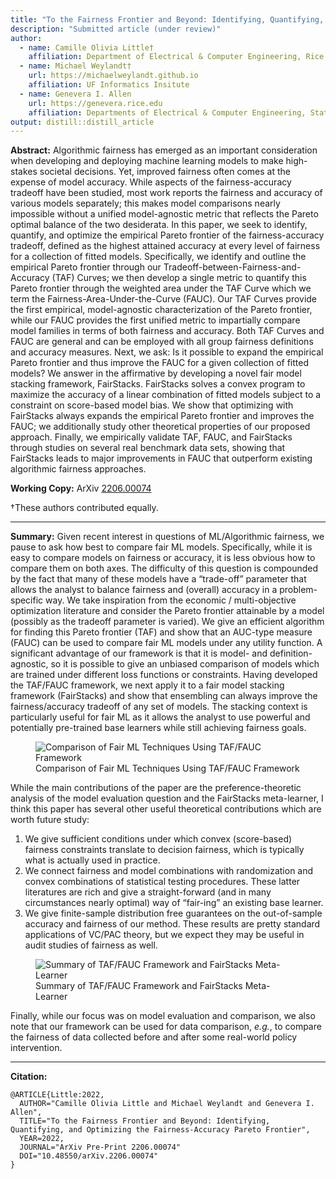 ```yaml
---
title: "To the Fairness Frontier and Beyond: Identifying, Quantifying, and Optimizing the Fairness-Accuracy Pareto Frontier"
description: "Submitted article (under review)"
author:
  - name: Camille Olivia Little†
    affiliation: Department of Electrical & Computer Engineering, Rice University
  - name: Michael Weylandt†
    url: https://michaelweylandt.github.io
    affiliation: UF Informatics Insitute
  - name: Genevera I. Allen
    url: https://genevera.rice.edu
    affiliation: Departments of Electrical & Computer Engineering, Statistics, and Computer Science, Rice University
output: distill::distill_article
---
```


**Abstract:** Algorithmic fairness has emerged as an important consideration when developing and deploying machine learning models to make high-stakes societal decisions. Yet, improved fairness often comes at the expense of model accuracy. While aspects of the fairness-accuracy tradeoff have been studied, most work reports the fairness and accuracy of various models separately; this makes model comparisons nearly impossible without a unified model-agnostic metric that reflects the Pareto optimal balance of the two desiderata. In this paper, we seek to identify, quantify, and optimize the empirical Pareto frontier of the fairness-accuracy tradeoff, defined as the highest attained accuracy at every level of fairness for a collection of fitted models. Specifically, we identify and outline the empirical Pareto frontier through our Tradeoff-between-Fairness-and-Accuracy (TAF) Curves; we then develop a single metric to quantify this Pareto frontier through the weighted area under the TAF Curve which we term the Fairness-Area-Under-the-Curve (FAUC). Our TAF Curves provide the first empirical, model-agnostic characterization of the Pareto frontier, while our FAUC provides the first unified metric to impartially compare model families in terms of both fairness and accuracy. Both TAF Curves and FAUC are general and can be employed with all group fairness definitions and accuracy measures. Next, we ask: Is it possible to expand the empirical Pareto frontier and thus improve the FAUC for a given collection of fitted models? We answer in the affirmative by developing a novel fair model stacking framework, FairStacks. FairStacks solves a convex program to maximize the accuracy of a linear combination of fitted models subject to a constraint on score-based model bias. We show that optimizing with FairStacks always expands the empirical Pareto frontier and improves the FAUC; we additionally study other theoretical properties of our proposed approach. Finally, we empirically validate TAF, FAUC, and FairStacks through studies on several real benchmark data sets, showing that FairStacks leads to major improvements in FAUC that outperform existing algorithmic fairness approaches.

**Working Copy:** ArXiv [2206.00074](https://arxiv.org/abs/2206.00074)

†These authors contributed equally.

<hr>

**Summary:** Given recent interest in questions of ML/Algorithmic fairness, we pause
to ask how best to compare fair ML models. Specifically, while it is easy to compare
models on fairness or accuracy, it is less obvious how to compare them on both axes.
The difficulty of this question is compounded by the fact that many of these models
have a "trade-off" parameter that allows the analyst to balance fairness and (overall)
accuracy in a problem-specific way. We take inspiration from the economic / multi-objective optimization
literature and consider the Pareto frontier attainable by a model (possibly as the tradeoff 
parameter is varied). We give an efficient algorithm for finding this Pareto frontier
(TAF) and show that an AUC-type measure (FAUC) can be used to compare fair ML models
under any utility function. A significant advantage of our framework is that it
is model- and definition-agnostic, so it is possible to give an unbiased comparison
of models which are trained under different loss functions or constraints. Having
developed the TAF/FAUC framework, we next apply it to a fair model stacking
framework (FairStacks) and show that ensembling can always improve the
fairness/accuracy tradeoff of any set of models. The stacking context is particularly
useful for fair ML as it allows the analyst to use powerful and potentially pre-trained
base learners while still achieving fairness goals.

![Comparison of Fair ML Techniques Using TAF/FAUC Framework](../assets/fairstacks/fauccurves.png)

While the main contributions of the paper are the preference-theoretic analysis of the
model evaluation question and the FairStacks meta-learner, I think this paper has several other
useful theoretical contributions which are worth future study: 

1. We give sufficient conditions under which convex (score-based) fairness constraints
   translate to decision fairness, which is typically what is actually used in practice.
2. We connect fairness and model combinations with randomization and convex combinations
   of statistical testing procedures. These latter literatures are rich and give a
   straight-forward (and in many circumstances nearly optimal) way of "fair-ing"
   an existing base learner. 
3. We give finite-sample distribution free guarantees on the out-of-sample accuracy
   and fairness of our method. These results are pretty standard applications of VC/PAC
   theory, but we expect they may be useful in audit studies of fairness as well.

![Summary of TAF/FAUC Framework and FairStacks Meta-Learner](../assets/fairstacks/theory.png)


Finally, while our focus was on model evaluation and comparison, we also note that
our framework can be used for data comparison, *e.g.*, to compare the fairness of data
collected before and after some real-world policy intervention.

<hr>

**Citation:**

```
@ARTICLE{Little:2022,
  AUTHOR="Camille Olivia Little and Michael Weylandt and Genevera I. Allen",
  TITLE="To the Fairness Frontier and Beyond: Identifying, Quantifying, and Optimizing the Fairness-Accuracy Pareto Frontier",
  YEAR=2022,
  JOURNAL="ArXiv Pre-Print 2206.00074"
  DOI="10.48550/arXiv.2206.00074"
}
```

